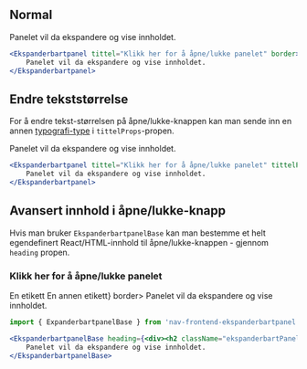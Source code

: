 
## Normal

<Example>
    <Ekspanderbartpanel tittel="Klikk her for å åpne/lukke panelet" border>
        Panelet vil da ekspandere og vise innholdet.
    </Ekspanderbartpanel>
</Example>

```jsx
<Ekspanderbartpanel tittel="Klikk her for å åpne/lukke panelet" border>
    Panelet vil da ekspandere og vise innholdet.
</Ekspanderbartpanel>
```

## Endre tekststørrelse

For å endre tekst-størrelsen på åpne/lukke-knappen kan man sende inn en annen
[typografi-type](/components/typografi) i `tittelProps`-propen.

<Example>
    <Ekspanderbartpanel tittel="Klikk her for å åpne/lukke panelet" tittelProps="normaltekst" border>
        Panelet vil da ekspandere og vise innholdet.
    </Ekspanderbartpanel>
</Example>

```jsx
<Ekspanderbartpanel tittel="Klikk her for å åpne/lukke panelet" tittelProps="normaltekst" border>
    Panelet vil da ekspandere og vise innholdet.
</Ekspanderbartpanel>
```

## Avansert innhold i åpne/lukke-knapp

Hvis man bruker `EkspanderbartpanelBase` kan man bestemme et helt egendefinert React/HTML-innhold til 
åpne/lukke-knappen - gjennom `heading` propen.

<Example>
    <EkspanderbartpanelBase heading={<div><h3 className="ekspanderbartPanel__heading" style={{margin:0, marginBottom:'0.5rem'}}>Klikk her for å åpne/lukke panelet</h3><Etikett type="suksess">En etikett</Etikett>&nbsp;<Etikett type="fokus">En annen etikett</Etikett></div>} border>
        Panelet vil da ekspandere og vise innholdet.
    </EkspanderbartpanelBase>
</Example>

```jsx
import { ExpanderbartpanelBase } from 'nav-frontend-ekspanderbartpanel'

<EkspanderbartpanelBase heading={<div><h2 className="ekspanderbartPanel__heading">Klikk her for å åpne/lukke panelet</h2><Etikett type="suksess">En etikett</Etikett><Etikett type="fokus">En annen etikett</Etikett></div>} border>
    Panelet vil da ekspandere og vise innholdet.
</EkspanderbartpanelBase>
```